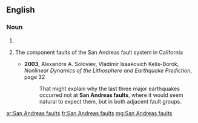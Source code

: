 ==English==

===Noun===
{{head|en|noun plural form}}

# {{plural of|San Andreas fault|lang=en}}
# {{context|geology|lang=en}} The component faults of the San Andreas fault system in California
#* '''2003''', Alexandre A. Soloviev, Vladimir Isaakovich Kelis-Borok, ''Nonlinear Dynamics of the Lithosphere and Earthquake Prediction'', page 32
#*: That might explain why the last three major earthquakes occurred not at '''San Andreas faults''', where it would seem natural to expect them, but in both adjacent fault groups.

[[ar:San Andreas faults]]
[[fr:San Andreas faults]]
[[mg:San Andreas faults]]